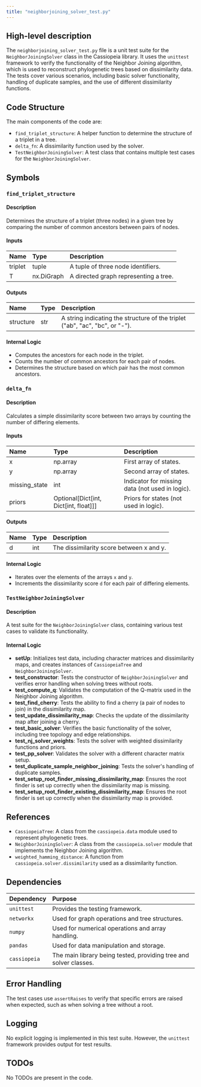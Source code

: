 ```yaml
---
title: "neighborjoining_solver_test.py"
---
```


## High-level description

The `neighborjoining_solver_test.py` file is a unit test suite for the `NeighborJoiningSolver` class in the Cassiopeia library. It uses the `unittest` framework to verify the functionality of the Neighbor Joining algorithm, which is used to reconstruct phylogenetic trees based on dissimilarity data. The tests cover various scenarios, including basic solver functionality, handling of duplicate samples, and the use of different dissimilarity functions.

## Code Structure

The main components of the code are:
- `find_triplet_structure`: A helper function to determine the structure of a triplet in a tree.
- `delta_fn`: A dissimilarity function used by the solver.
- `TestNeighborJoiningSolver`: A test class that contains multiple test cases for the `NeighborJoiningSolver`.

## Symbols

### `find_triplet_structure`
#### Description
Determines the structure of a triplet (three nodes) in a given tree by comparing the number of common ancestors between pairs of nodes.

#### Inputs
| Name    | Type       | Description                        |
|:--------|:-----------|:-----------------------------------|
| triplet | tuple      | A tuple of three node identifiers. |
| T       | nx.DiGraph | A directed graph representing a tree. |

#### Outputs
| Name      | Type   | Description                                      |
|:----------|:-------|:-------------------------------------------------|
| structure | str    | A string indicating the structure of the triplet ("ab", "ac", "bc", or "-"). |

#### Internal Logic
- Computes the ancestors for each node in the triplet.
- Counts the number of common ancestors for each pair of nodes.
- Determines the structure based on which pair has the most common ancestors.

### `delta_fn`
#### Description
Calculates a simple dissimilarity score between two arrays by counting the number of differing elements.

#### Inputs
| Name          | Type          | Description                                      |
|:--------------|:--------------|:-------------------------------------------------|
| x             | np.array      | First array of states.                           |
| y             | np.array      | Second array of states.                          |
| missing_state | int           | Indicator for missing data (not used in logic).  |
| priors        | Optional[Dict[int, Dict[int, float]]] | Priors for states (not used in logic). |

#### Outputs
| Name | Type | Description                        |
|:-----|:-----|:-----------------------------------|
| d    | int  | The dissimilarity score between x and y. |

#### Internal Logic
- Iterates over the elements of the arrays `x` and `y`.
- Increments the dissimilarity score `d` for each pair of differing elements.

### `TestNeighborJoiningSolver`
#### Description
A test suite for the `NeighborJoiningSolver` class, containing various test cases to validate its functionality.

#### Internal Logic
- **setUp**: Initializes test data, including character matrices and dissimilarity maps, and creates instances of `CassiopeiaTree` and `NeighborJoiningSolver`.
- **test_constructor**: Tests the constructor of `NeighborJoiningSolver` and verifies error handling when solving trees without roots.
- **test_compute_q**: Validates the computation of the Q-matrix used in the Neighbor Joining algorithm.
- **test_find_cherry**: Tests the ability to find a cherry (a pair of nodes to join) in the dissimilarity map.
- **test_update_dissimilarity_map**: Checks the update of the dissimilarity map after joining a cherry.
- **test_basic_solver**: Verifies the basic functionality of the solver, including tree topology and edge relationships.
- **test_nj_solver_weights**: Tests the solver with weighted dissimilarity functions and priors.
- **test_pp_solver**: Validates the solver with a different character matrix setup.
- **test_duplicate_sample_neighbor_joining**: Tests the solver's handling of duplicate samples.
- **test_setup_root_finder_missing_dissimilarity_map**: Ensures the root finder is set up correctly when the dissimilarity map is missing.
- **test_setup_root_finder_existing_dissimilarity_map**: Ensures the root finder is set up correctly when the dissimilarity map is provided.

## References

- `CassiopeiaTree`: A class from the `cassiopeia.data` module used to represent phylogenetic trees.
- `NeighborJoiningSolver`: A class from the `cassiopeia.solver` module that implements the Neighbor Joining algorithm.
- `weighted_hamming_distance`: A function from `cassiopeia.solver.dissimilarity` used as a dissimilarity function.

## Dependencies

| Dependency | Purpose                                      |
|:-----------|:---------------------------------------------|
| `unittest` | Provides the testing framework.              |
| `networkx` | Used for graph operations and tree structures. |
| `numpy`    | Used for numerical operations and array handling. |
| `pandas`   | Used for data manipulation and storage.      |
| `cassiopeia` | The main library being tested, providing tree and solver classes. |

## Error Handling

The test cases use `assertRaises` to verify that specific errors are raised when expected, such as when solving a tree without a root.

## Logging

No explicit logging is implemented in this test suite. However, the `unittest` framework provides output for test results.

## TODOs

No TODOs are present in the code.